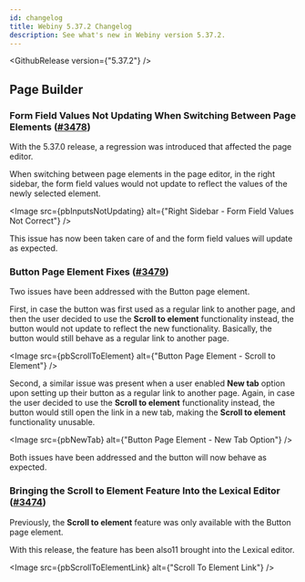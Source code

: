 ```yaml
---
id: changelog
title: Webiny 5.37.2 Changelog
description: See what's new in Webiny version 5.37.2.
---
```



<GithubRelease version={"5.37.2"} />

## Page Builder

### Form Field Values Not Updating When Switching Between Page Elements ([#3478](https://github.com/webiny/webiny-js/pull/3478))

With the 5.37.0 release, a regression was introduced that affected the page editor.

When switching between page elements in the page editor, in the right sidebar, the form field values would not update to reflect the values of the newly selected element.

<Image src={pbInputsNotUpdating} alt={"Right Sidebar - Form Field Values Not Correct"} />

This issue has now been taken care of and the form field values will update as expected.

### Button Page Element Fixes ([#3479](https://github.com/webiny/webiny-js/pull/3479))

Two issues have been addressed with the Button page element.

First, in case the button was first used as a regular link to another page, and then the user decided to use the **Scroll to element** functionality instead, the button would not update to reflect the new functionality. Basically, the button would still behave as a regular link to another page.

<Image src={pbScrollToElement} alt={"Button Page Element - Scroll to Element"} />

Second, a similar issue was present when a user enabled **New tab** option upon setting up their button as a regular link to another page. Again, in case the user decided to use the **Scroll to element** functionality instead, the button would still open the link in a new tab, making the **Scroll to element** functionality unusable.

<Image src={pbNewTab} alt={"Button Page Element - New Tab Option"} />

Both issues have been addressed and the button will now behave as expected.

### Bringing the Scroll to Element Feature Into the Lexical Editor ([#3474](https://github.com/webiny/webiny-js/pull/3474))

Previously, the **Scroll to element** feature was only available with the Button page element.

With this release, the feature has been also11 brought into the Lexical editor.

<Image src={pbScrollToElementLink} alt={"Scroll To Element Link"} />
